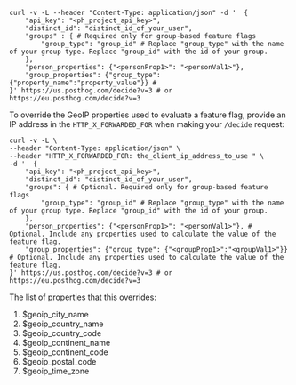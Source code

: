 
<OverrideServerPropertiesIntro />

```shell
curl -v -L --header "Content-Type: application/json" -d '  {
    "api_key": "<ph_project_api_key>",
    "distinct_id": "distinct_id_of_your_user",
    "groups" : { # Required only for group-based feature flags
        "group_type": "group_id" # Replace "group_type" with the name of your group type. Replace "group_id" with the id of your group.
    },
    "person_properties": {"<personProp1>": "<personVal1>"},
    "group_properties": {"group_type": {"property_name":"property_value"}} # 
}' https://us.posthog.com/decide?v=3 # or https://eu.posthog.com/decide?v=3
```


<OverrideGeoIPPropertiesIntro />

To override the GeoIP properties used to evaluate a feature flag, provide an IP address in the `HTTP_X_FORWARDED_FOR` when making your `/decide` request:

```shell
curl -v -L \
--header "Content-Type: application/json" \
--header "HTTP_X_FORWARDED_FOR: the_client_ip_address_to_use " \
-d '  {
    "api_key": "<ph_project_api_key>",
    "distinct_id": "distinct_id_of_your_user",
    "groups": { # Optional. Required only for group-based feature flags
        "group_type": "group_id" # Replace "group_type" with the name of your group type. Replace "group_id" with the id of your group.
    },
    "person_properties": {"<personProp1>": "<personVal1>"}, # Optional. Include any properties used to calculate the value of the feature flag.
    "group_properties": {"group type": {"<groupProp1>":"<groupVal1>"}} # Optional. Include any properties used to calculate the value of the feature flag.
}' https://us.posthog.com/decide?v=3 # or https://eu.posthog.com/decide?v=3
```

The list of properties that this overrides:

1. $geoip_city_name
2. $geoip_country_name
3. $geoip_country_code
4. $geoip_continent_name
5. $geoip_continent_code
6. $geoip_postal_code
7. $geoip_time_zone
